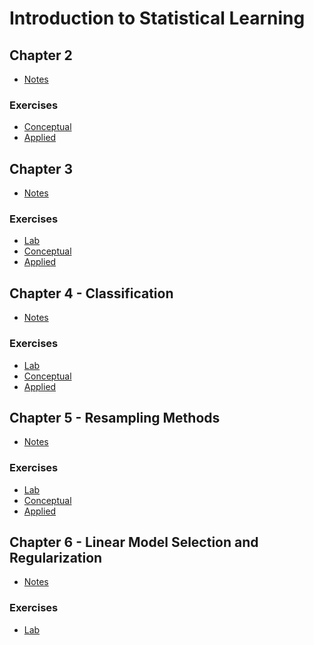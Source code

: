 # Introduction to Statistical Learning

## Chapter 2

* [Notes](Chapter_2/notes.md)

### Exercises 

* [Conceptual](Chapter_2/conceptual.md)
* [Applied](Chapter_2/applied.md)

## Chapter 3

* [Notes](Chapter_3/notes.md)

### Exercises
* [Lab](Chapter_3/lab.md)
* [Conceptual](Chapter_3/conceptual.md)
* [Applied](Chapter_3/applied.md)

## Chapter 4 - Classification

* [Notes](Chapter_4/notes.md)

### Exercises
* [Lab](Chapter_4/lab.md)
* [Conceptual](Chapter_4/conceptual.md)
* [Applied](Chapter_4/applied.md)

## Chapter 5 - Resampling Methods

* [Notes](Chapter_5/notes.md)

### Exercises
* [Lab](Chapter_5/lab.md)
* [Conceptual](Chapter_5/conceptual.md)
* [Applied](Chapter_5/applied.md)

## Chapter 6 - Linear Model Selection and Regularization

* [Notes](Chapter_6/notes.md)

### Exercises

* [Lab](Chapter_6/lab.md)
